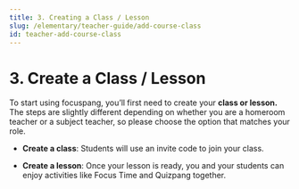 ```yaml
---
title: 3. Creating a Class / Lesson
slug: /elementary/teacher-guide/add-course-class
id: teacher-add-course-class
---
```



# 3. Create a Class / Lesson

To start using focuspang, you’ll first need to create your **class or lesson.** The steps are slightly different depending on whether you are a homeroom teacher or a subject teacher, so please choose the option that matches your role.

- **Create a class**: Students will use an invite code to join your class.

- **Create a lesson**: Once your lesson is ready, you and your students can enjoy activities like Focus Time and Quizpang together.
